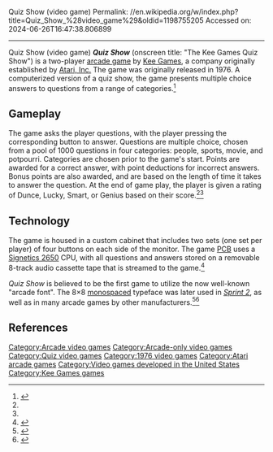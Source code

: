 Quiz Show (video game)
Permalink: //en.wikipedia.org/w/index.php?title=Quiz_Show_%28video_game%29&oldid=1198755205
Accessed on: 2024-06-26T16:47:38.806899



------
Quiz Show (video game)
{{short description|1976 video game}}
{{Infobox video game
|title= Quiz Show
|image= File:Quiz_Show_1976_Arcade_Flyer.jpg
|caption= Arcade flyer
|developer= [[Kee Games]]
|released= {{vgrelease|NA|1976}}
|genre= Quiz
|platforms=Arcade
}}
'''''Quiz Show''''' (onscreen title: "The Kee Games Quiz Show") is a two-player [[arcade game]] by [[Kee Games]], a company originally established by [[Atari, Inc.]] The game was originally released in 1976. A computerized version of a quiz show, the game presents multiple choice answers to questions from a range of categories.<ref name="klov">
{{cite web
  | title = Quiz Show Killer List of Video Games Entry
  | url=http://www.klov.com/game_detail.php?game_id=9211
  | access-date = 2008-11-28 }}</ref>

==Gameplay==
The game asks the player questions, with the player pressing the corresponding button to answer. Questions are multiple choice, chosen from a pool of 1000 questions in four categories: people, sports, movie, and potpourri. Categories are chosen prior to the game's start. Points are awarded for a correct answer, with point deductions for incorrect answers. Bonus points are also awarded, and are based on the length of time it takes to answer the question. At the end of game play, the player is given a rating of Dunce, Lucky, Smart, or Genius based on their score.<ref name="klov" /><ref name="manual"/>

==Technology==
The game is housed in a custom cabinet that includes two sets (one set per player) of four buttons  on each side of the monitor. The game [[Printed circuit board|PCB]] uses a [[Signetics 2650]] CPU, with all questions and answers stored on a removable 8-track audio cassette tape that is streamed to the game.<ref name="manual">
{{citation 
  | title = Quiz Show Operation, Maintenance, and Service Information Manual
  | author= Atari, Inc
  | publisher = Atari, Inc 
  }}</ref>

''Quiz Show'' is believed to be the first game to utilize the now well-known "arcade font". The 8×8 [[Monospaced font|monospaced]] typeface was later used in ''[[Sprint 2]]'', as well as in many arcade games by other manufacturers.<ref>{{cite web |url=https://www.youtube.com/watch?v=C5NiAoT3xsY |title=The 8-bit arcade font, deconstructed |work=Vox |publisher=YouTube |date=April 6, 2020 }}</ref><ref>{{cite web |url=https://www.arcade-history.com/?n=quiz-show&page=detail&id=3345 |title=Quiz Show © 1976 Kee Games |website=Gaming History }}</ref>

==References==
{{reflist}}

{{1970s Atari arcade games}}

[[Category:Arcade video games]]
[[Category:Arcade-only video games]]
[[Category:Quiz video games]]
[[Category:1976 video games]]
[[Category:Atari arcade games]]
[[Category:Video games developed in the United States]]
[[Category:Kee Games games]]


{{atari-stub}}
{{arcade-stub}}